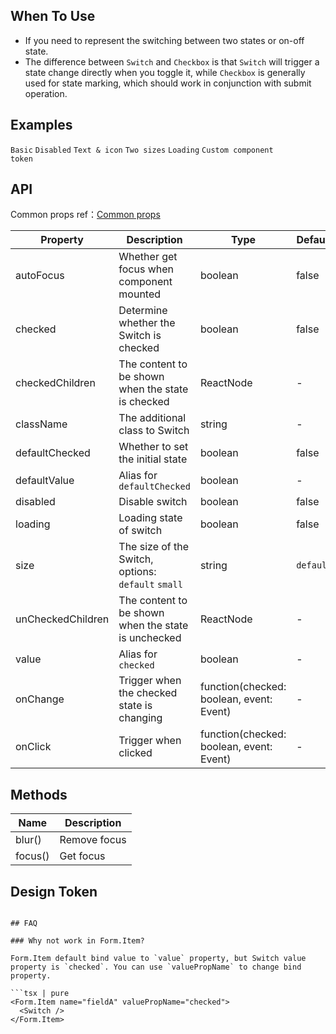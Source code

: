 

<Meta of={SwitchStories} />

        
## When To Use

- If you need to represent the switching between two states or on-off state.
- The difference between `Switch` and `Checkbox` is that `Switch` will trigger a state change directly when you toggle it, while `Checkbox` is generally used for state marking, which should work in conjunction with submit operation.

## Examples

<code src="./demo/basic.tsx">Basic</code>
<code src="./demo/disabled.tsx">Disabled</code>
<code src="./demo/text.tsx">Text & icon</code>
<code src="./demo/size.tsx">Two sizes</code>
<code src="./demo/loading.tsx">Loading</code>
<code src="./demo/component-token.tsx" debug>Custom component token</code>

## API

Common props ref：[Common props](/docs/react/common-props)

| Property | Description | Type | Default | Version |
| --- | --- | --- | --- | --- |
| autoFocus | Whether get focus when component mounted | boolean | false |  |
| checked | Determine whether the Switch is checked | boolean | false |  |
| checkedChildren | The content to be shown when the state is checked | ReactNode | - |  |
| className | The additional class to Switch | string | - |  |
| defaultChecked | Whether to set the initial state | boolean | false |  |
| defaultValue | Alias for `defaultChecked` | boolean | - | 5.12.0 |
| disabled | Disable switch | boolean | false |  |
| loading | Loading state of switch | boolean | false |  |
| size | The size of the Switch, options: `default` `small` | string | `default` |  |
| unCheckedChildren | The content to be shown when the state is unchecked | ReactNode | - |  |
| value | Alias for `checked` | boolean | - | 5.12.0 |
| onChange | Trigger when the checked state is changing | function(checked: boolean, event: Event) | - |  |
| onClick | Trigger when clicked | function(checked: boolean, event: Event) | - |  |

## Methods

| Name    | Description  |
| ------- | ------------ |
| blur()  | Remove focus |
| focus() | Get focus    |

## Design Token

``` <ComponentTokenTable component="Switch"></ComponentTokenTable>

## FAQ

### Why not work in Form.Item?

Form.Item default bind value to `value` property, but Switch value property is `checked`. You can use `valuePropName` to change bind property.

```tsx | pure
<Form.Item name="fieldA" valuePropName="checked">
  <Switch />
</Form.Item>
```

